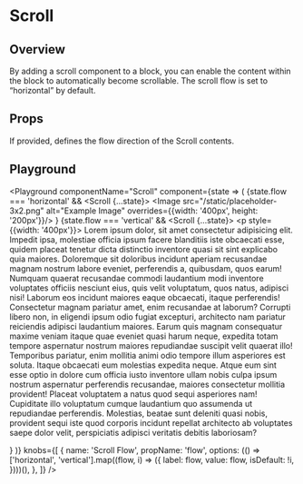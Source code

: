 


# Scroll

## Overview

By adding a scroll component to a block, you can enable the content within the block to automatically become scrollable. The scroll flow is set to “horizontal” by default.

## Props

<LegacyBlock marginTop="sizing050">
  <Prop
    name="flow"
    type="vertical | horizontal"
    default="horizontal"
  >
    If provided, defines the flow direction of the Scroll contents.
  </Prop>

</LegacyBlock>

## Playground

<Playground
  componentName="Scroll"
  component={state => (
      <LegacyBlock width="300px" height="200px">
        {state.flow === 'horizontal' && 
          <Scroll {...state}>
            <Image 
              src="/static/placeholder-3x2.png" 
              alt="Example Image"
              overrides={{width: '400px', height: '200px'}}/>
          </Scroll>
        }
        {state.flow === 'vertical' && 
          <Scroll {...state}>
            <p style={{width: '400px'}}>
              Lorem ipsum dolor, sit amet consectetur adipisicing elit. Impedit
              ipsa, molestiae officia ipsum facere blanditiis iste obcaecati esse,
              quidem placeat tenetur dicta distinctio inventore quasi sit sint
              explicabo quia maiores. Doloremque sit doloribus incidunt aperiam
              recusandae magnam nostrum labore eveniet, perferendis a, quibusdam,
              quos earum! Numquam quaerat recusandae commodi laudantium modi
              inventore voluptates officiis nesciunt eius, quis velit voluptatum,
              quos natus, adipisci nisi! Laborum eos incidunt maiores eaque
              obcaecati, itaque perferendis! Consectetur magnam pariatur amet, enim
              recusandae at laborum? Corrupti libero non, in eligendi ipsum odio
              fugiat excepturi, architecto nam pariatur reiciendis adipisci
              laudantium maiores. Earum quis magnam consequatur maxime veniam itaque
              quae eveniet quasi harum neque, expedita totam tempore aspernatur
              nostrum maiores repudiandae suscipit velit quaerat illo! Temporibus
              pariatur, enim mollitia animi odio tempore illum asperiores est
              soluta. Itaque obcaecati eum molestias expedita neque. Atque eum sint
              esse optio in dolore cum officia iusto inventore ullam nobis culpa
              ipsum nostrum aspernatur perferendis recusandae, maiores consectetur
              mollitia provident! Placeat voluptatem a natus quod sequi asperiores
              nam! Cupiditate illo voluptatum cumque laudantium quo assumenda ut
              repudiandae perferendis. Molestias, beatae sunt deleniti quasi nobis,
              provident sequi iste quod corporis incidunt repellat architecto ab
              voluptates saepe dolor velit, perspiciatis adipisci veritatis debitis
              laboriosam?
            </p>
          </Scroll>
        }
      </LegacyBlock>
    )}
  knobs={[
    {
      name: 'Scroll Flow',
      propName: 'flow',
      options: (() =>
        ['horizontal', 'vertical'].map((flow, i) => ({
          label: flow,
          value: flow,
          isDefault: !i,
        })))(),
    },
  ]}
/>
